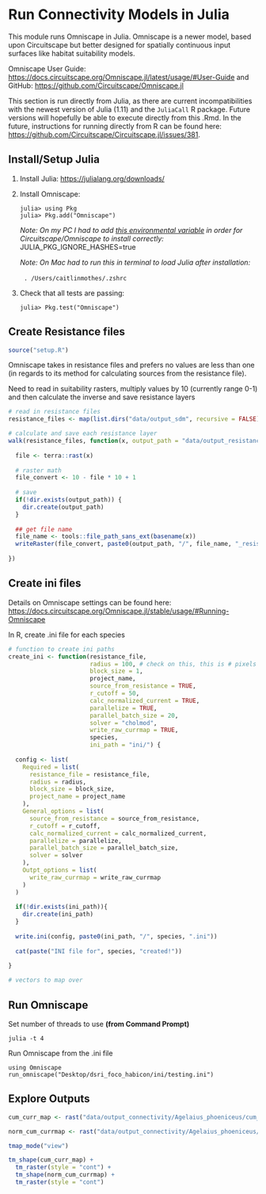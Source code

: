 # Run Connectivity Models in Julia

This module runs Omniscape in Julia. Omniscape is a newer model, based upon Circuitscape but better designed for spatially continuous input surfaces like habitat suitability models.

Omniscape User Guide: <https://docs.circuitscape.org/Omniscape.jl/latest/usage/#User-Guide> and GitHub: <https://github.com/Circuitscape/Omniscape.jl>

This section is run directly from Julia, as there are current incompatibilities with the newest version of Julia (1.11) and the `JuliaCall` R package. Future versions will hopefully be able to execute directly from this .Rmd. In the future, instructions for running directly from R can be found here: <https://github.com/Circuitscape/Circuitscape.jl/issues/381>.

## Install/Setup Julia

1.  Install Julia: <https://julialang.org/downloads/>

2.  Install Omniscape:

    ```         
    julia> using Pkg
    julia> Pkg.add("Omniscape")
    ```

    *Note: On my PC I had to add [this environmental variable](https://discourse.julialang.org/t/cannot-instantiate-env-in-julia-1-10-adwaita-icon-theme-jll-git-tree-hash-error-anyone-else/108105/5) in order for Circuitscape/Omniscape to install correctly:* JULIA_PKG_IGNORE_HASHES=true

    *Note: On Mac had to run this in terminal to load Julia after installation:*

      `. /Users/caitlinmothes/.zshrc`

3.  Check that all tests are passing:

    ```         
    julia> Pkg.test("Omniscape")
    ```

## Create Resistance files

```r
source("setup.R")
```

Omniscape takes in resistance files and prefers no values are less than one (in regards to its method for calculating sources from the resistance file).

Need to read in suitability rasters, multiply values by 10 (currently range 0-1) and then calculate the inverse and save resistance layers

```r
# read in resistance files
resistance_files <- map(list.dirs("data/output_sdm", recursive = FALSE), ~list.files(.x, pattern = ".tif", full.names = TRUE))

# calculate and save each resistance layer
walk(resistance_files, function(x, output_path = "data/output_resistance"){
  
  file <- terra::rast(x)
  
  # raster math
  file_convert <- 10 - file * 10 + 1
  
  # save
  if(!dir.exists(output_path)) {
    dir.create(output_path)
  }
  
  ## get file name
  file_name <- tools::file_path_sans_ext(basename(x))
  writeRaster(file_convert, paste0(output_path, "/", file_name, "_resistance.tif"))
  
})

```

## Create ini files

Details on Omniscape settings can be found here: <https://docs.circuitscape.org/Omniscape.jl/stable/usage/#Running-Omniscape>

In R, create .ini file for each species

```r
# function to create ini paths
create_ini <- function(resistance_file,
                       radius = 100, # check on this, this is # pixels
                       block_size = 1,
                       project_name,
                       source_from_resistance = TRUE,
                       r_cutoff = 50,
                       calc_normalized_current = TRUE,
                       parallelize = TRUE,
                       parallel_batch_size = 20,
                       solver = "cholmod",
                       write_raw_currmap = TRUE,
                       species,
                       ini_path = "ini/") {
  
  config <- list(
    Required = list(
      resistance_file = resistance_file,
      radius = radius,
      block_size = block_size,
      project_name = project_name
    ),
    General_options = list(
      source_from_resistance = source_from_resistance,
      r_cutoff = r_cutoff,
      calc_normalized_current = calc_normalized_current,
      parallelize = parallelize,
      parallel_batch_size = parallel_batch_size,
      solver = solver
    ),
    Outpt_options = list(
      write_raw_currmap = write_raw_currmap
    )
  )
  
  if(!dir.exists(ini_path)){
    dir.create(ini_path)
  }
  
  write.ini(config, paste0(ini_path, "/", species, ".ini"))
  
  cat(paste("INI file for", species, "created!"))
  
}
```

```r
# vectors to map over

```

## Run Omniscape

Set number of threads to use **(from Command Prompt)**

```         
julia -t 4
```

Run Omniscape from the .ini file

```         
using Omniscape
run_omniscape("Desktop/dsri_foco_habicon/ini/testing.ini")
```

## Explore Outputs

```r
cum_curr_map <- rast("data/output_connectivity/Agelaius_phoeniceus/cum_currmap.tif")

norm_cum_currmap <- rast("data/output_connectivity/Agelaius_phoeniceus/normalized_cum_currmap.tif")
```

```r
tmap_mode("view")

tm_shape(cum_curr_map) +
  tm_raster(style = "cont") +
  tm_shape(norm_cum_currmap) +
  tm_raster(style = "cont")
```
